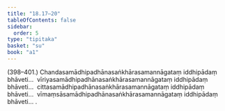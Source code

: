```yaml
---
title: "18.17–20"
tableOfContents: false
sidebar:
  order: 5
type: "tipitaka"
basket: "su"
book: "a1"
---
```



<DynamicBreadcrumb />

<Paragraph type="center" book="a1">
(398–401.)
</Paragraph>

<Paragraph number="444" book="a1">
Chandasamādhipadhānasaṅkhārasamannāgataṃ iddhipādaṃ bhāveti…  vīriyasamādhipadhānasaṅkhārasamannāgataṃ iddhipādaṃ bhāveti…  cittasamādhipadhānasaṅkhārasamannāgataṃ iddhipādaṃ bhāveti…  vīmaṃsāsamādhipadhānasaṅkhārasamannāgataṃ iddhipādaṃ bhāveti… .
</Paragraph>